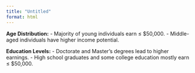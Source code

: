```yaml
---
title: "Untitled"
format: html
---
```



__Age Distribution:__
- Majority of young individuals earn ≤ $50,000.
- Middle-aged individuals have higher income potential.

__Education Levels:__
- Doctorate and Master's degrees lead to higher earnings.
- High school graduates and some college education mostly earn ≤ $50,000.
